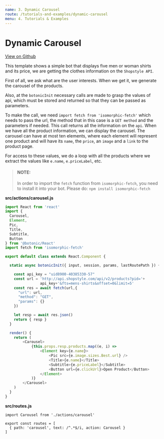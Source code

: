 ```yaml
---
name: 3. Dynamic Carousel
route: /tutorials-and-examples/dynamic-carousel
menu: 4. Tutorials & Examples
---
```





# **Dynamic Carousel**

[View on Github](https://github.com/hubtype/botonic/tree/master/packages/botonic-cli/templates/dynamic_carousel)

This template shows a simple bot that displays five men or woman shirts and its price, we are getting the clothes information on the `Shopstyle API`.

First of all, we ask what are the user interests. When we get it, we generate the carousel of the products.

Also, at the `botonicInit` necessary calls are made to grasp the values of api, which must be stored and returned so that they can be passed as parameters. 

To make the call, we need `import fetch from 'isomorphic-fetch'` which needs to pass the url, the method that in this case is a `GET method` and the parameters if needed. This call returns all the information on the `api`.
When we have all the product information, we can display the carousel.
The carousel can have at most ten elements, where each element will represent one product and will have its `name`, the `price`, an `image` and a `link` to the product page.

For access to these values, we do a loop with all the products where we extract the values like `e.name`, `e.priceLabel`, etc.


> #### NOTE:
> In order to import the `fetch` function from `isomorphic-fetch`, you need to install it into your bot. Please do: `npm install isomorphic-fetch`

**src/actions/carousel.js**

```javascript
import React from 'react'
import { 
  Carousel,
  Element,
  Pic,
  Title,
  Subtitle,
  Button
} from '@botonic/React'
import fetch from 'isomorphic-fetch'

export default class extends React.Component {

  static async botonicInit({ input, session, params, lastRoutePath }) {

    const api_key = "uid8900-40385330-57"
    const url = 'http://api.shopstyle.com/api/v2/products?pid='+
    			api_key+'&fts=mens-shirts&offset=0&limit=5'
    const res = await fetch(url,{
      "url": url,
      "method": "GET",
      "params": {}
    })

    let resp = await res.json()
    return { resp }
  }

  render() {
    return (
        <Carousel>
            {this.props.resp.products.map((e, i) => 
                <Element key={e.name}>
                    <Pic src={e.image.sizes.Best.url} />
                    <Title>{e.name}</Title>
                    <Subtitle>{e.priceLabel}</Subtitle>
                    <Button url={e.clickUrl}>Open Product</Button>
                </Element>
            )}
        </Carousel>
    )
  }
}
```

**src/routes.js**

```
import Carousel from './actions/carousel'

export const routes = [
  { path: 'carousel', text: /^.*$/i, action: Carousel }
]

```
<NextButton title="Natural Language Understanding" href="/tutorials-and-examples/nlu" />
<PrevButton title="Human Handoff" href="/tutorials-and-examples/human-handoff" />
